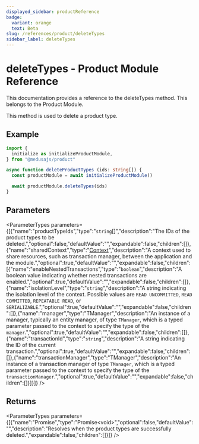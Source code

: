 ```yaml
---
displayed_sidebar: productReference
badge:
  variant: orange
  text: Beta
slug: /references/product/deleteTypes
sidebar_label: deleteTypes
---
```



# deleteTypes - Product Module Reference

This documentation provides a reference to the deleteTypes method. This belongs to the Product Module.

This method is used to delete a product type.

## Example

```ts
import {
  initialize as initializeProductModule,
} from "@medusajs/product"

async function deleteProductTypes (ids: string[]) {
  const productModule = await initializeProductModule()

  await productModule.deleteTypes(ids)
}
```

## Parameters

<ParameterTypes parameters={[{"name":"productTypeIds","type":"`string`[]","description":"The IDs of the product types to be deleted.","optional":false,"defaultValue":"","expandable":false,"children":[]},{"name":"sharedContext","type":"[Context](../../interfaces/product.Context.mdx)","description":"A context used to share resources, such as transaction manager, between the application and the module.","optional":true,"defaultValue":"","expandable":false,"children":[{"name":"enableNestedTransactions","type":"`boolean`","description":"A boolean value indicating whether nested transactions are enabled.","optional":true,"defaultValue":"","expandable":false,"children":[]},{"name":"isolationLevel","type":"`string`","description":"A string indicating the isolation level of the context. Possible values are `READ UNCOMMITTED`, `READ COMMITTED`, `REPEATABLE READ`, or `SERIALIZABLE`.","optional":true,"defaultValue":"","expandable":false,"children":[]},{"name":"manager","type":"TManager","description":"An instance of a manager, typically an entity manager, of type `TManager`, which is a typed parameter passed to the context to specify the type of the `manager`.","optional":true,"defaultValue":"","expandable":false,"children":[]},{"name":"transactionId","type":"`string`","description":"A string indicating the ID of the current transaction.","optional":true,"defaultValue":"","expandable":false,"children":[]},{"name":"transactionManager","type":"TManager","description":"An instance of a transaction manager of type `TManager`, which is a typed parameter passed to the context to specify the type of the `transactionManager`.","optional":true,"defaultValue":"","expandable":false,"children":[]}]}]} />

## Returns

<ParameterTypes parameters={[{"name":"Promise","type":"Promise&#60;void&#62;","optional":false,"defaultValue":"","description":"Resolves when the product types are successfully deleted.","expandable":false,"children":[]}]} />
